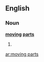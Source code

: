 ==English==

===Noun===
'''[[moving]] [[part]]s'''

# {{plural of|[[moving part]]}}

[[ar:moving parts]]